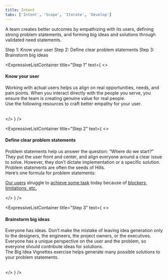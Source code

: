 ```yaml
---
title: Intent
tabs: ['Intent', 'Scope', 'Iterate', 'Develop']
---
```


<PageDescription>

A team creates better outcomes by empathizing with its users, defining strong problem statements, and forming big ideas and solutions through validated need statements.

</PageDescription>

<AnchorLinks>
  <AnchorLink>Step 1: Know your user</AnchorLink>
  <AnchorLink>Step 2: Define clear problem statements</AnchorLink>
  <AnchorLink>Step 3: Brainstorm big ideas</AnchorLink>
</AnchorLinks>

<br />

<ExpressiveListContainer title="Step 1" text={
<>

#### Know your user

Working with actual users helps us align on real opportunities, needs, and pain points. When you interact directly with the people you serve, you ensure the team is creating genuine value for real people.
<br />
Use the following resources to craft better empathy for your user.
<br /><br />
<CardGroup>
  <MiniCard title="Empathy mapping" actionIcon="launch" href="https://www.ibm.com/design/thinking/page/toolkit/activity/empathy-map" />
  <MiniCard title="Defining personas" actionIcon="launch" href="https://pages.github.ibm.com/cdai-design/practices/persona-playbook/" />
  <MiniCard title="As-is scenarios" actionIcon="launch" href="https://www.ibm.com/design/thinking/page/toolkit/activity/as-is-scenario-map" />
</CardGroup>

</>
} />

<ExpressiveListContainer title="Step 2" text={
<>

#### Define clear problem statements

Problem statements help us answer the question: “Where do we start?”
<br />
They put the user front and center, and align everyone around a clear issue to solve. However, they don’t dictate implementation or a specific solution. Problem statements are often the seeds of Hills.
<br />
Here’s one formula for problem statements:

<p style={{
  fontSize: '1.5rem',
  textDecorationColor: '#0f62fe',
  textDecorationThickness: '.2rem',
  margin: '1.5rem 25% 3rem 0',
}}>
  <u style={{ textDecorationColor: 'inherit', textDecorationThickness: 'inherit' }}>Our users</u> struggle to <u style={{ textDecorationColor: 'inherit', textDecorationThickness: 'inherit' }}>achieve some task</u> today because of <u style={{ textDecorationColor: 'inherit', textDecorationThickness: 'inherit' }}>blockers, limitations, etc.</u>
</p>

<CardGroup>
  <MiniCard title="How to write great problem statements" actionIcon="launch" href="https://video.ibm.com/recorded/119982553" />
  <MiniCard title="Needs statements" actionIcon="launch" href="https://www.ibm.com/design/thinking/page/toolkit/activity/needs-statements" />
</CardGroup>

</>
} />

<ExpressiveListContainer title="Step 3" text={
<>

#### Brainstorm big ideas

Everyone has ideas. Don’t make the mistake of leaving idea generation only to the designers, the engineers, the project owners, or the executives. Everyone has a unique perspective on the user and the problem, so everyone should contribute ideas for solutions.
<br />
The Big Idea Vignettes exercise helps generate many possible solutions to your problem statements.
<br /><br />
<CardGroup>
  <MiniCard title="Big idea vignettes" actionIcon="launch" href="https://www.ibm.com/design/thinking/page/toolkit/activity/big-idea-vignettes" />
</CardGroup>

</>
} />

